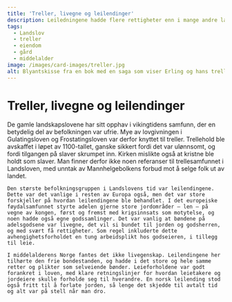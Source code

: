 ```yaml
---
title: 'Treller, livegne og leilendinger'
description: Leiledningene hadde flere rettigheter enn i mange andre land.
tags:
  - Landslov
  - treller
  - eiendom
  - gård
  - middelalder
image: /images/card-images/treller.jpg
alt: Blyantskisse fra en bok med en saga som viser Erling og hans treller.
---
```



# Treller, livegne og leilendinger

<Container stil="initial side">
    De gamle landskapslovene har sitt opphav i vikingtidens samfunn, der en betydelig del av befolkningen var ufrie. Mye av lovgivningen i Gulatingsloven og Frostatingsloven var derfor knyttet til treller. 
    Trellehold ble avskaffet i løpet av 1100-tallet, ganske sikkert fordi det var ulønnsomt, og fordi tilgangen på slaver skrumpet inn. Kirken mislikte også at kristne ble holdt som slaver. 
    Man finner derfor ikke noen referanser til trellesamfunnet i Landsloven, med unntak av Mannhelgebolkens forbud mot å selge folk ut av landet. 
    
    Den største befolkningsgruppen i Landslovens tid var leilendingene. 
    Dette var det vanlige i resten av Europa også, men det var store forskjeller på hvordan leilendingene ble behandlet. I det europeiske føydalsamfunnet styrte adelen gjerne store jordområder – len – på vegne av kongen, først og fremst med krigsinnsats som motytelse, og noen hadde også egne godssamlinger. Det var vanlig at bøndene på adelsgodsene var livegne, det vil si bundet til jorden og godsherren, og med svært få rettigheter. Som regel inkluderte dette avhengighetsforholdet en tung arbeidsplikt hos godseieren, i tillegg til leie. 
    
    I middelalderens Norge fantes det ikke livegenskap. Leilendingene her tilhørte den frie bondestanden, og hadde i det store og hele samme retter og plikter som selveiende bønder. Leieforholdene var godt forankret i loven, med klare retningslinjer for hvordan leietakere og jordeiere skulle forholde seg til hverandre. En norsk leilending stod også fritt til å forlate jorden, så lenge det skjedde til avtalt tid og alt var på stell når man dro.
</Container>

<Figure
    image="/images/landsleiebolken/landsleiesilhuette.jpg"
    title="Silhuetter av leilendinger fra utstillingen."
    alt="Silhuetter av leilendinger fra utstillingen."
>
</Figure>
